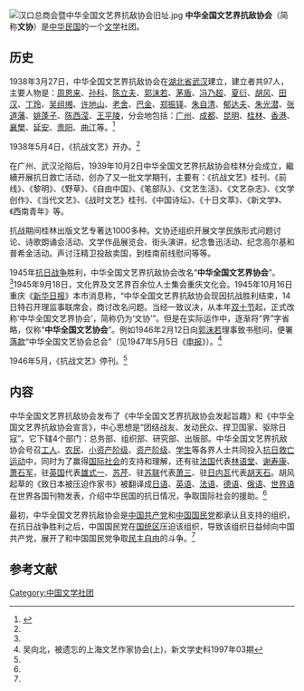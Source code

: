 [[File:汉口总商会暨中华全国文艺界抗敌协会旧址.jpg|thumb]]
'''中华全国文艺界抗敌协会'''（简称'''文协'''）是[[中华民国|中华民国]]的一个[[文学|文学]]社团。

==历史==
1938年3月27日，中华全国文艺界抗敌协会在[[湖北省|湖北省]][[武汉|武汉]]建立，建立者共97人，主要人物是：[[周恩来|周恩来]]、[[孙科|孙科]]、[[陈立夫|陈立夫]]、[[郭沫若|郭沫若]]、[[茅盾|茅盾]]、[[冯乃超|冯乃超]]、[[夏衍|夏衍]]、[[胡风|胡风]]、[[田汉|田汉]]、[[丁玲|丁玲]]、[[吴组缃|吴组缃]]、[[许地山|许地山]]、[[老舍|老舍]]、[[巴金|巴金]]、[[郑振铎|郑振铎]]、[[朱自清|朱自清]]、[[郁达夫|郁达夫]]、[[朱光潜|朱光潜]]、[[张道藩|张道藩]]、[[姚蓬子|姚蓬子]]、[[陈西滢|陈西滢]]、[[王平陵|王平陵]]，分会地包括：[[广州|广州]]、[[成都|成都]]、[[昆明|昆明]]、[[桂林|桂林]]、[[英属香港|香港]]、[[襄樊|襄樊]]、[[延安|延安]]、[[贵阳|贵阳]]、[[曲江县|曲江]]等。<ref name=wxsej>{{cite book |language=zh-hans|author= |title=《中国近代文学史》第二卷|year=2001-07-01 |publisher=高等教育出版社 |location=北京市 |pages= |isbn=7040095092 }}</ref>

1938年5月4日，《抗战文艺》开办。<ref name=wxsej/>

在广州、武汉沦陷后，1939年10月2日中华全国文艺界抗敌协会桂林分会成立，繼續开展抗日救亡活动，创办了又一批文学期刊，主要有：《抗战文艺》桂刊、《前线》、《黎明》、《野草》、《自由中国》、《笔部队》、《文艺生活》、《文艺杂志》、《文学创作》、《当代文艺》、《战时文艺》桂刊、《中国诗坛》、《十日文萃》、《新文学》、《西南青年》等。

抗战期间桂林出版文艺专著达1000多种。文协还组织开展文学民族形式问题讨论、诗歌朗诵会活动、文学作品展览会、街头演讲，纪念鲁迅活动、纪念高尔基和普希金活动。声讨汪精卫投敌卖国，到桂南前线慰问等等。

1945年[[抗日战争|抗日战争]]胜利，中华全国文艺界抗敌协会改名“'''中华全国文艺界协会'''”。<ref name=wxsej/>1945年9月18日，文化界及文艺界百余位人士集会重庆文化会。1945年10月16日重庆《[[新华日报|新华日报]]》本市消息称，“中华全国文艺界抗敌协会现因抗战胜利结束，14日特召开理监事联席会，商讨改名问题。当经一致议决，从本年[[双十节|双十节]]起，正式改称‘中华全国文艺界协会’，简称仍为‘文协’”。但是在实际运作中，逐渐将“界”字省略，仅称“'''中华全国文艺协会'''”。例如1946年2月12日向[[郭沫若|郭沫若]]理事致书慰问，便署[[落款|落款]]“中华全国文艺协会总会”（见1947年5月5日《[[申报|申报]]》）。<ref>吴向北，被遗忘的上海文艺作家协会(上)，新文学史料1997年03期</ref>

1946年5月，《抗战文艺》停刊。<ref name=wxsej/>

==内容==
中华全国文艺界抗敌协会发布了《中华全国文艺界抗敌协会发起旨趣》和《中华全国文艺界抗敌协会宣言》，中心思想是“团结战友、发动民众、捍卫国家、驱除日寇”。它下辖4个部门：总务部、组织部、研究部、出版部。中华全国文艺界抗敌协会号召[[工人|工人]]、[[农民|农民]]、[[小资产阶级|小资产阶级]]、[[资产阶级|资产阶级]]、[[学生|学生]]等各界人士共同投入[[抗日救亡运动|抗日救亡运动]]中，同时为了赢得[[国际社会|国际社会]]的支持和理解，还有驻[[法国|法国]]代表[[林语堂|林语堂]]、[[谢寿康|谢寿康]]、[[萧石军|萧石军]]，驻[[英国|英国]]代表[[雄式一|雄式一]]、[[苏芹|苏芹]]、驻[[苏联|苏联]]代表[[萧三|萧三]]、驻[[日内瓦|日内瓦]]代表[[胡天石|胡天石]]。胡风起草的《致日本被压迫作家书》被翻译成[[日语|日语]]、[[英语|英语]]、[[法语|法语]]、[[德语|德语]]、[[俄语|俄语]]、[[世界语|世界语]]在世界各国刊物发表，介绍中华民国的抗日情况，争取国际社会的援助。<ref name=wxsej/>

最初，中华全国文艺界抗敌协会是[[中国共产党|中国共产党]]和[[中国国民党|中国国民党]]都承认且支持的组织，在抗日战争胜利之后，中国国民党在[[国统区|国统区]]压迫该组织，导致该组织日益倾向中国共产党，展开了和中国国民党争取[[民主|民主]][[自由|自由]]的斗争。<ref name=wxsej/>

==参考文献==
{{reflist}}

{{中国近现代文学}}
{{DEFAULTSORT:Z中}}
[[Category:中国文学社团|Category:中国文学社团]]
